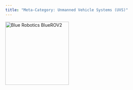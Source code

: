 ---
title: "Meta-Category: Unmanned Vehicle Systems (UVS)"
---


::: {layout-ncol=1}

[![Blue Robotics BlueROV2](/assets/images/BlueRobotics-ROV-BlueROV2.jpg){fig-align="left" width=200}](/Instrumentation/BlueRobotics-ROV-BlueROV2.html)


:::
